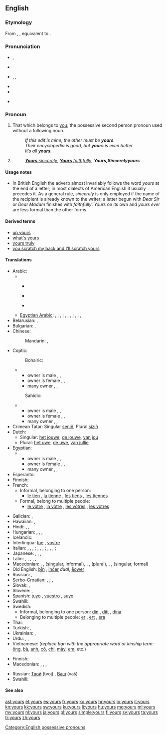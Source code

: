 ==English==
{{wikipedia}}

===Etymology===
From {{etyl|enm}} {{term|youres|lang=enm}}, {{term|ȝoures|lang=enm}}, equivalent to {{suffix|your|'s}}.

===Pronunciation===
* {{a|RP}} {{IPA|/jɔː(ɹ)z/}}, {{X-SAMPA|/jO:(r)z/}}
* {{rhymes|ɔː(ɹ)z}}
* {{a|US}} {{enPR|yôrz}}, {{IPA|/jɔːɹz/|/jɚz/|/jɝːz/}}, {{X-SAMPA|/jO:rz/}}
* {{audio|en-us-yours.ogg|Audio (US)}}
* {{rhymes|ɔː(ɹ)z}}
* {{homophones|yaws}} {{qualifier|in [[non-rhotic]] accents}}

===Pronoun===
{{en-pron}}

# That which belongs to [[you]]; the possessive second person pronoun used without a following noun.
#: ''If this edit is mine, the other must be '''yours'''.''
#: ''Their encyclopedia is good, but '''yours''' is even better.''
#: ''It’s all '''yours'''.''
# {{non-gloss definition|Written at the end of a letter, before the signature.}}
#: ''[[yours sincerely|'''Yours''' sincerely]]'', ''[[yours faithfully|'''Yours''' faithfully]]'', '''''Yours''''', ''Sincerely '''yours'''''

====Usage notes====
* In British English the adverb almost invariably follows the word ''yours'' at the end of a letter; in most dialects of American English it usually precedes it. As a general rule, ''sincerely'' is only employed if the name of the recipient is already known to the writer; a letter begun with ''Dear Sir'' or ''Dear Madam'' finishes with ''faithfully''. ''Yours'' on its own and ''yours ever'' are less formal than the other forms.

====Derived terms====
* [[up yours]]
* [[what's yours]]
* [[yours truly]]
* [[you scratch my back and I'll scratch yours]]

====Translations====
{{trans-top|possessive pronoun}}
* Arabic:
*** {{qualifier|belonging to one person}} {{t-|ar|لك|m|tr=lak|sc=Arab}} {{t-|ar|لك|f|tr=laki|sc=Arab}}
*** {{qualifier|belonging to tow persons}} {{t-|ar|لكما|m|f|tr=lakuma|sc=Arab}}
*** {{qualifier|belonging to many persons}} {{t-|ar|لكم|m|tr=lakum|sc=Arab}} {{t-|ar|لكن|f|tr=lakun|sc=Arab}}
** [[Egyptian Arabic]]: {{qualifier|owner is male}} {{tø|arz|لك|tr=lik|sc=Arab}}, {{tø|arz|بتاعك|m|tr=betaʕak|sc=Arab}}, {{tø|arz|بتاعتاك|f|tr=betaʕtak|sc=Arab}}, {{tø|arz|بتوعاك|p|tr=betoʕak|sc=Arab}}; {{qualifier|owner is female}} {{tø|arz|لك|tr=liki|sc=Arab}}, {{tø|arz|بتاعك|m|tr=betaʕik|sc=Arab}}, {{tø|arz|بتاعتاك|f|tr=betaʕtik|sc=Arab}}, {{tø|arz|بتوعاك|p|tr=betoʕik|sc=Arab}}; {{qualifier|many owners}} {{tø|arz|ليكو|tr=liko|sc=Arab}}, {{tø|arz|بتاعكو|m|tr=betaʕko|sc=Arab}}, {{tø|arz|بتاعتكو|f|tr=betaʕetko|sc=Arab}}, {{tø|arz|بتوعكو|p|tr=betoʕko|sc=Arab}}
* Belarusian: {{t-|be|твой|tr=tvoj|xs=Belarusian}}, {{t-|be|ваш|tr=vaš|xs=Belarusian}} {{qualifier|formal}}
* Bulgarian: {{t-|bg|твой|tr=tvoj}}, {{t-|bg|ваш|tr=vaš}} {{qualifier|formal}}
* Chinese:
*: Mandarin: {{t-|cmn|你|alt=你的|tr=nǐ-de|sc=Hani}}, {{t-|cmn|您|alt=您的|tr=nín-de|sc=Hani}} {{qualifier|formal}}
* Coptic:
*: Bohairic:
*** owner is male {{tø|cop|ⲫⲱⲕ|m|tr=phōk}}, {{tø|cop|ⲑⲱⲕ|f|tr=θōk}}, {{tø|cop|ⲛⲟⲩⲕ|p|tr=nwk}}
*** owner is female {{tø|cop|ⲫⲱ|m|tr=phō}}, {{tø|cop|ⲑⲱ|f|tr=θō}}, {{tø|cop|ⲛⲟⲩ|p|tr=nw}}
*** many owner {{tø|cop|ⲫⲱⲧⲉⲛ|m|tr=phōten}}, {{tø|cop|ⲑⲱⲧⲉⲛ|f|tr=θōten}}, {{tø|cop|ⲛⲟⲩⲧⲉⲛ|p|tr=nwten}}
*: Sahidic:
*** owner is male {{tø|cop|ⲡⲱⲕ|m|tr=pōk}}, {{tø|cop|ⲧⲱⲕ|f|tr=tōk}}, {{tø|cop|ⲛⲟⲩⲕ|p|tr=nwk}}
*** owner is female {{tø|cop|ⲡⲱ|m|tr=pō}}, {{tø|cop|ⲧⲱ|f|tr=tō}}, {{tø|cop|ⲛⲟⲩ|p|tr=nw}}
*** many owner {{tø|cop|ⲡⲱⲧⲉⲛ|m|tr=pōten}}, {{tø|cop|ⲧⲱⲧⲉⲛ|f|tr=tōten}}, {{tø|cop|ⲛⲟⲩⲧⲉⲛ|p|tr=nwten}}
* Crimean Tatar: Singular [[seniñ]], Plural [[siziñ]]
* Dutch:
** Singular: [[het jouwe]], [[de jouwe]], [[van jou]]
** Plural: [[het uwe]], [[de uwe]], [[van jullie]]
* Egyptian:
*** owner is male {{tø|egy|𓅮𓇌𓎡|m|tr=payk}}, {{tø|egy|𓏏𓇌𓎡|f|tr=tayk}}, {{tø|egy|𓈖𓄿𓇌𓎡|p|tr=nayk}}
*** owner is female {{tø|egy|𓅮𓇌𓁐|m|tr=payt}}, {{tø|egy|𓏏𓇌𓁐|f|tr=tayt}}, {{tø|egy|𓈖𓄿𓇌𓁐|p|tr=nayt}}
*** many owner {{tø|egy|𓅮𓇌𓀀|m|tr=payi}}, {{tø|egy|𓏏𓇌𓀀|f|tr=tayi}}, {{tø|egy|𓈖𓄿𓇌𓀀|p|tr=nayi}}
* Esperanto: {{t-|eo|la via|xs=Esperanto}}
* Finnish: {{t+|fi|sinun}}
* French:
** Informal, belonging to one person:
*** [[le tien]] {{m}}, [[la tienne]] {{f}}, [[les tiens]] {{p}}, [[les tiennes]] {{f|p}}
** Formal, belong to multiple people:
*** [[le vôtre]] {{m}}, [[la vôtre]] {{f}}, [[les vôtres]] {{p}}, [[les vôtres]] {{f|p}}
{{trans-mid}}
* Galician: {{t-|gl|teu|m|s|xs=Galician}}, {{t-|gl|voso|m|p|xs=Galician}}
* Hawaiian: {{tø|haw|ou}}, {{tø|haw|āu}}
* Hindi: {{qualifier|least formal}} {{t-|hi|तेरा|tr=tera|xs=Hindi}}, {{qualifier|formal}} {{t-|hi|आपका|tr=aapka|xs=Hindi}}, {{qualifier|informal}} {{t-|hi|तुम्हारा|tr=tumhaara|xs=Hindi}}
* Hungarian: {{t-|hu|tiéd}}, {{t+|hu|tied}}, {{t-|hu|tiétek}}, {{t+|hu|tietek}}
* Icelandic: {{t|is|þinn}}
* Interlingua: [[tue]] {{s}}, [[vostre]] {{p}}
* Italian: {{qualifier|informal, belonging to one person}} {{t+|it|tuo|m}}, {{t+|it|tua|f}}, {{t+|it|tuoi|m|p}}, {{t+|it|tue|f|p}}; {{qualifier|formal, belonging to one person}} {{t-|it|Suo|m}}, {{t-|it|Sua|f}}, {{t-|it|Suoi|m|p}}, {{t-|it|Sue|f|p}}; {{qualifier|formal and informal belonging to multiple people, uncommon formal belonging to one person}} {{t+|it|vostro|m}}, {{t-|it|vostra|f}}, {{t-|it|vostri|m|p}}, {{t-|it|vostre|f|p}}; {{qualifier|uncommon, very formal belonging to multiple people}} {{t+|it|Loro|m|f}}
* Japanese: {{qualifier|polite}} {{t-|ja|あなたのもの|tr=anata-no mono}}, {{qualifier|familiar}} {{t-|ja|きみのもの|tr=kimi-no mono}}, {{qualifier|polite}} {{t-|ja|あなたたちのもの|p|tr=anatatachi-no mono}}, {{qualifier|familiar}} {{t-|ja|きみたちのもの|p|tr=kimitachi-no mono}}
* Latin: {{t+|la|tuus}}, {{t-|la|tui}}, {{t-|la|vestri}}, {{t-|la|vestrum}}, {{t+|la|vester}}, {{t+|la|voster}}
* Macedonian: {{t-|mk|твој|m|tr=tvoj}}, {{t-|mk|твоја|f|tr=tvója}}, {{t-|mk|твое|n|tr=tvóe}} (singular, informal), {{t-|mk|ваш|m|tr=vaš}}, {{t-|mk|ваша|f|tr=váša}}, {{t-|mk|ваше|n|tr=váše}} (plural), {{t-|mk|ваш|m|alt=Ваш|tr=vaš}}, {{t-|mk|ваша|f|alt=Ваша|tr=váša}}, {{t-|mk|ваше|n|alt=Ваше|tr=váše}} (singular, formal)
* Old English: [[þin|þīn]] {{s}}, [[incer|inċer]] ''dual'', [[eower|ēower]] {{p}}
* Russian: {{t+|ru|твой|tr=tvoj}} {{qualifier|informal}}, {{t+|ru|ваш|tr=vaš}} {{qualifier|formal}}
* Serbo-Croatian: {{t-|sh|твој|sc=Cyrl|xs=Serbo-Croatian}}, {{t-|sh|tvoj|xs=Serbo-Croatian}}; {{t-|sh|ваш|sc=Cyrl|xs=Serbo-Croatian}}, {{t-|sh|vaš|xs=Serbo-Croatian}} {{qualifier|formal}}
* Slovak: {{t-|sk|tvoj}}, {{t-|sk|váš}} {{qualifier|formal}}
* Slovene: {{t+|sl|tvoj}}, {{t+|sl|vaš}} {{qualifier|formal}}
* Spanish: [[tuyo]] {{s}}, [[vuestro]] {{p}}, [[suyo]] {{qualifier|formal}}
* Swahili: {{t+|sw|wako|xs=Swahili}}
* Swedish:
** Informal, belonging to one person: [[din]] {{c}}, [[ditt]] {{n}}, [[dina]] {{p}}
** Belonging to multiple people: [[er]] {{c}}, [[ert]] {{n}}, [[era]] {{p}}
* Thai: {{t-|th|ของคุณ|tr=kŏng kun}}
* Turkish: {{t-|tr|seninki}}, {{t-|tr|sizinki}}
* Ukrainian: {{t-|uk|твій|tr=tvij|xs=Ukrainian}} {{qualifier|informal}}, {{t+|uk|ваш|tr=vaš|xs=Ukrainian}} {{qualifier|formal}}
* Urdu: {{qualifier|least formal}} {{t-|ur|تیرا|tr=tera|xs=Urdu}}, {{qualifier|informal}} {{t-|ur|تمہارا|tr=tumhaara|xs=Urdu}}, {{qualifier|formal}} {{t-|ur|آپ کا|tr=aap ka|xs=Urdu}}
* Vietnamese: {{t-|vi|của bạn|xs=Vietnamese}} (''replace bạn with the appropriate word or kinship term:'' [[ông]], [[bà]], [[anh]], [[cô]], [[chị]], [[mày]], [[em]], etc.)
{{trans-bottom}}

{{trans-top|Sincerely}}
* Finnish: {{t+|fi|terveisin}}
* Macedonian: {{t-|mk|твој|m|alt=Твој|tr=tvoj}}, {{t-|mk|твоја|f|alt=Твоја|tr=tvója}} {{qualifier|informal}}, {{t-|mk|ваш|m|alt=Ваш|tr=vaš}}, {{t-|mk|ваша|f|alt=Ваша|tr=váša}} {{qualifier|formal}}
{{trans-mid}}
* Russian: [[твой|Твой]] (tvoj) {{qualifier|informal}}, [[ваш|Ваш]] (vaš) {{qualifier|formal}}
* Swahili: {{t+|sw|wako|xs=Swahili}}
{{trans-bottom}}

====See also====
{{English personal pronouns}}

[[Category:English possessive pronouns]]

[[ast:yours]]
[[et:yours]]
[[es:yours]]
[[fr:yours]]
[[ko:yours]]
[[hr:yours]]
[[io:yours]]
[[it:yours]]
[[kn:yours]]
[[kk:yours]]
[[sw:yours]]
[[ku:yours]]
[[li:yours]]
[[hu:yours]]
[[mg:yours]]
[[ml:yours]]
[[my:yours]]
[[nl:yours]]
[[ja:yours]]
[[pl:yours]]
[[simple:yours]]
[[fi:yours]]
[[sv:yours]]
[[ta:yours]]
[[tr:yours]]
[[zh:yours]]